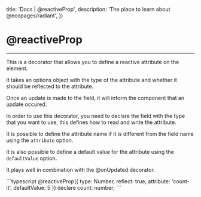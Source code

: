 

  title: 'Docs | @reactiveProp',
  description: 'The place to learn about @ecopages/radiant',
})

# @reactiveProp
---

This is a decorator that allows you to define a reactive attribute on the element.

It takes an options object with the type of the attribute and whether it should be reflected to the attribute.

Once an update is made to the field, it will inform the component that an update occured.

In order to use this decorator, you need to declare the field with the type that you want to use, this defines how to read and write the attribute.

It is possible to define the attribute name if it is different from the field name using the `attribute` option.

It is also possible to define a default value for the attribute using the `defaultValue` option.

It plays well in combination with the @onUpdated decorator.

<CodeBlock >
```typescript
@reactiveProp({ type: Number, reflect: true, attribute: 'count-it', defaultValue: 5 }) declare count: number;
```
</CodeBlock>